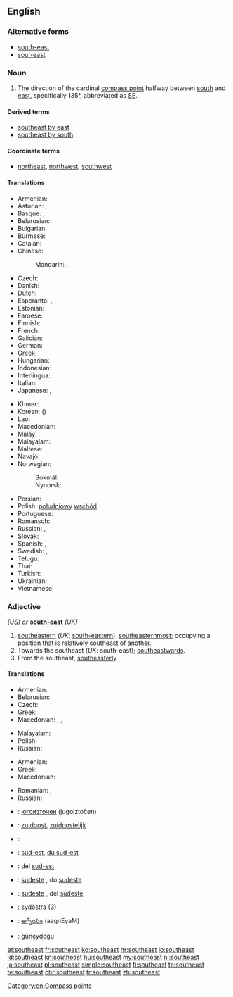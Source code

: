 ==English==
{{wikipedia|dab=southeast}}

===Alternative forms===
* [[south-east]]
* [[sou'-east]]

===Noun===
{{en-noun}}

# The direction of the cardinal [[compass point]] halfway between [[south]] and [[east]], specifically 135°, abbreviated as [[SE]].

====Derived terms====
* [[southeast by east]]
* [[southeast by south]]

====Coordinate terms====
* {{sense|compass point}} [[northeast]], [[northwest]], [[southwest]]

====Translations====
{{trans-top|compass point}}
* Armenian: {{t|hy|հարավ-արևելք|tr=harav-arevelk’|sc=Armn}}
* Asturian: {{t|ast|sureste|m}}, {{t|ast|sueste|m}}
* Basque: {{t|eu|egosortalde}}, {{t|eu|egoekialde}}
* Belarusian: {{t|be|паўднёвы ўсход|m|sc=Cyrl}}
* Bulgarian: {{t|bg|югоизток|m|tr=jugoíztok|sc=Cyrl}}
* Burmese: {{t+|my|အရှေ့တောင်|sc=Mymr}}
* Catalan: {{t|ca|sud-est|m}}
* Chinese:
*: Mandarin: {{t|cmn|東南|sc=Hani}}, {{t+|cmn|东南|tr=dōngnán|sc=Hani}}
* Czech: {{t+|cs|jihovýchod|m}}
* Danish: {{t|da|sydøst}}
* Dutch: {{t+|nl|zuidoosten|n}}
* Esperanto: {{t|eo|sudoriento}}, {{t|eo|sudeosto}}
* Estonian: {{t|et|kagu}}
* Faroese: {{t|fo|landsynningur|m}}
* Finnish: {{t+|fi|kaakko}}
* French: {{t+|fr|sud-est|m}}
* Galician: {{t|gl|sueste|m}}
* German: {{t+|de|Südosten|m}}
* Greek: {{t+|el|νοτιοανατολικά|tr=notioanatoliká|sc=Grek}}
* Hungarian: {{t+|hu|délkelet}}
* Indonesian: {{t+|id|tenggara}}
* Interlingua: {{t|ia|sud-est}}
* Italian: {{t|it|sud est|m}}
* Japanese: {{t+|ja|南東|tr=なんとう, nantō|sc=Jpan}}, {{qualifier|less common}} {{t+|ja|東南|tr=とうなん, tōnan|sc=Jpan}}
{{trans-mid}}
* Khmer: {{t+|km|អាគ្នេយ៍|tr=aknei|sc=Khmr}}
* Korean: {{t+|ko|남동|sc=Kore}} ({{t+|ko|南東|sc=Kore}})
* Lao: {{t|lo| ບຸບພະທັກຂິນ|tr=búp pʰā tʰāk kʰĭn|sc=Laoo}}
* Macedonian: {{t|mk|југоисток|m|tr=jugoístok}}
* Malay: {{t|ms|tenggara}}
* Malayalam: {{t+|ml|തെക്കുകിഴക്ക്}}
* Maltese: {{t|mt|xlokk}}
* Navajo: {{t|nv|shádiʼááh dóó haʼaʼaah}}
* Norwegian:
*: Bokmål: {{t|nb|sørøst}}
*: Nynorsk: {{t|nn|søraust}}
* Persian: {{t|fa|جنوب شرقی|tr=jonub-e šarqi}}
* Polish: [[południowy]] [[wschód]] {{g|m}}
* Portuguese: {{t+|pt|sudeste|m}}
* Romansch: {{t|rm|sidost}}
* Russian: {{t+|ru|юго-восток|m|tr=júgo-vostók}}, {{t+|ru|зюйд-ост|m|tr=zjujd-óst}} {{qualifier|wind, nautical}}
* Slovak: {{t|sk|juhovýchod|m}}
* Spanish: {{t|es|sureste|m}}, {{t|es|sudeste|m}}
* Swedish: {{t|sv|sydost}}, {{t|sv|sydöst}}
* Telugu: {{t+|te|ఆగ్నేయం|tr=aagnEyaM}}
* Thai: {{t|th|ตะวันออกเฉียงใต้|tr=dtà-wan òk chĭang dtâi|sc=Thai}}
* Turkish: {{t+|tr|güneydoğu}}
* Ukrainian: {{t|uk|півде́нний схід|m|sc=Cyrl}}
* Vietnamese: {{t|vi|phía đông nam}}
{{trans-bottom}}

===Adjective===
{{head|en|adjective}} ''(US) or'' '''[[south-east]]''' ''(UK)''

# [[southeastern]] (''UK'': [[south-eastern]]), [[southeasternmost]]; occupying a position that is relatively southeast of another.
# Towards the southeast (''UK'': south-east); [[southeastwards]].
# From the southeast, [[southeasterly]]

====Translations====
{{trans-top|southeastern}}
* Armenian: {{t|hy|հարավարևելյան|tr=haravarevelyan|sc=Armn}}
* Belarusian: {{t|be|паўднёва-ўсхо́дні|m|sc=Cyrl}}
* Czech: {{t+|cs|jihovýchodní}}
* Greek: {{t+|el|νοτιοανατολικός}}
* Macedonian: {{t|mk|југоисточен|m|tr=jugoístočen}}, {{t|mk|југоисточна|f|tr=jugoístočna}}, {{t|mk|југоисточно|n|tr=jugoístočno}}
{{trans-mid}}
* Malayalam: {{t|ml|തെക്കുകിഴക്കൻ}}
* Polish: {{t+|pl|południowo-wschodni|m}}
* Russian: {{t+|ru|юго-восточный|tr=júgo-vostóčnyj}}
{{trans-bottom}}

{{trans-top|Towards the southeast}}
* Armenian: {{t|hy|հարավարևելյան|tr=haravarevelyan|sc=Armn}}
* Greek: {{t+|el|νοτιοανατολικά}}
* Macedonian: {{t|mk|југоисточно|tr=jugoístočno}}
{{trans-mid}}
* Romanian: {{t|ro|sudestic}}, {{t|ro|de sud-est}}
* Russian: {{t+|ru|юго-восточный|tr=júgo-vostóčnyj}}
{{trans-bottom}}

{{checktrans-top}}
* {{ttbc|bg}}: [[югоизточен]] (jugoiztočen) {{g|m}}
* {{ttbc|nl}}: [[zuidoost]], [[zuidoostelijk]]
* {{ttbc|eo}}: {{t|eo|sudesta}}
* {{ttbc|fr}}: [[sud-est]], [[du sud-est]]
* {{ttbc|ia}}: del [[sud-est]]
{{trans-mid}}
* {{ttbc|pt}}: [[sudeste]] {{g|m}} {{g|f}}, do [[sudeste]]
* {{ttbc|es}}: [[sudeste]] {{g|m}} {{g|f}}, del [[sudeste]]
* {{ttbc|sv}}: [[sydöstra]] (3)
* {{ttbc|te}}: [[ఆగ్నేయం]] (aagnEyaM)
* {{ttbc|tr}}: [[güneydoğu]]
{{trans-bottom}}

[[Category:en:Compass points]]

[[et:southeast]]
[[fr:southeast]]
[[ko:southeast]]
[[hr:southeast]]
[[io:southeast]]
[[id:southeast]]
[[kn:southeast]]
[[hu:southeast]]
[[my:southeast]]
[[nl:southeast]]
[[ja:southeast]]
[[pl:southeast]]
[[simple:southeast]]
[[fi:southeast]]
[[ta:southeast]]
[[te:southeast]]
[[chr:southeast]]
[[tr:southeast]]
[[zh:southeast]]